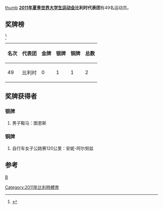 [[文件:Flag_of_Belgium.svg|thumb]]
'''[[2011年夏季世界大学生运动会|2011年夏季世界大学生运动会]]比利时代表团'''有49名运动员。

==奖牌榜==
<ref>{{Cite web |url=http://match.sz2011.org/Medal/CHI.htm |title=奖牌榜 |accessdate=2011-08-26 |archive-date=2012-07-14 |archive-url=https://archive.is/20120714212414/http://match.sz2011.org/Medal/CHI.htm |dead-url=no }}</ref>
{| class="wikitable"
|-
! 名次 !! 代表团 !! 金牌 !! 银牌 !! 铜牌 !! 总数
|-
| 49 || 比利时 || 0 || 1 || 1 || 2
|}

==奖牌获得者==
===银牌===
#男子鞍马：图恩斯
===铜牌===
#自行车女子公路赛120公里：安妮-阿尔努兹
==参考==
<references/>
{{2011年夏季世界大学生运动会代表团}}
[[分类:2011年夏季世界大学生运动会代表团|B]]
[[Category:2011年比利時體育|Category:2011年比利時體育]]